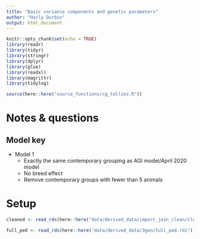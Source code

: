 ```yaml
---
title: "Basic variance components and genetic parameters"
author: "Harly Durbin"
output: html_document
---
```


```r
knitr::opts_chunk$set(echo = TRUE)
library(readr)
library(tidyr)
library(stringr)
library(dplyr)
library(glue)
library(readxl)
library(magrittr)
library(tidylog)

source(here::here("source_functions/cg_tallies.R"))

```

# Notes & questions

## Model key

* Model 1
    + Exactly the same contemporary grouping as AGI model/April 2020 model
    + No breed effect
    + Remove contemporary groups with fewer than 5 animals

# Setup 

```r
cleaned <- read_rds(here::here("data/derived_data/import_join_clean/cleaned.rds"))
```

```r
full_ped <- read_rds(here::here("data/derived_data/3gen/full_ped.rds"))
```

